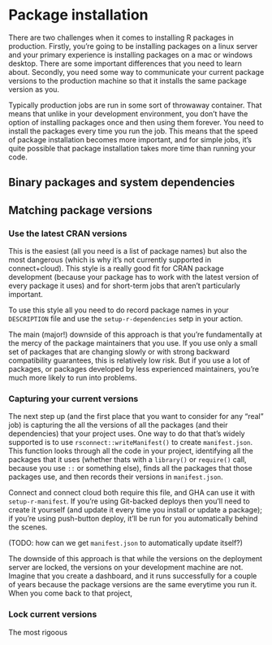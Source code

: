 # Package installation

There are two challenges when it comes to installing R packages in production. Firstly, you're going to be installing packages on a linux server and your primary experience is installing packages on a mac or windows desktop. There are some important differences that you need to learn about. Secondly, you need some way to communicate your current package versions to the production machine so that it installs the same package version as you.

Typically production jobs are run in some sort of throwaway container. That means that unlike in your development environment, you don't have the option of installing packages once and then using them forever. You need to install the packages every time you run the job. This means that the speed of package installation becomes more important, and for simple jobs, it's quite possible that package installation takes more time than running your code.

## Binary packages and system dependencies

## Matching package versions


### Use the latest CRAN versions

This is the easiest (all you need is a list of package names) but also the most dangerous (which is why it's not currently supported in connect+cloud). This style is a really good fit for CRAN package development (because your package has to work with the latest version of every package it uses) and for short-term jobs that aren't particularly important.

To use this style all you need to do record package names in your `DESCRIPTION` file and use the `setup-r-dependencies` setp in your action.

The main (major!) downside of this approach is that you're fundamentally at the mercy of the package maintainers that you use. If you use only a small set of packages that are changing slowly or with strong backward compatibility guarantees, this is relatively low risk. But if you use a lot of packages, or packages developed by less experienced maintainers, you're much more likely to run into problems.

### Capturing your current versions

The next step up (and the first place that you want to consider for any "real" job) is capturing the all the versions of all the packages (and their dependencies) that your project uses. One way to do that that's widely supported is to use `rsconnect::writeManifest()` to create `manifest.json`. This function looks through all the code in your project, identifying all the packages that it uses (whether thats with a `library()` or `require()` call, because you use `::` or something else), finds all the packages that those packages use, and then records their versions in `manifest.json`.

Connect and connect cloud both require this file, and GHA can use it with `setup-r-manifest`. If you're using Git-backed deploys then you'll need to create it yourself (and update it every time you install or update a package); if you're using push-button deploy, it'll be run for you automatically behind the scenes.

(TODO: how can we get `manifest.json` to automatically update itself?)

The downside of this approach is that while the versions on the deployment server are locked, the versions on your development machine are not. Imagine that you create a dashboard, and it runs successfully for a couple of years because the package versions are the same everytime you run it. When you come back to that project,

### Lock current versions

The most rigoous
